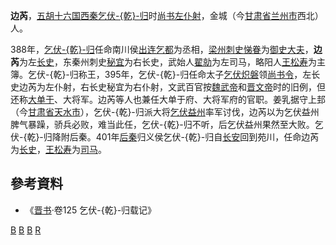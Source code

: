 '''边芮'''，[[五胡十六国|五胡十六国]][[西秦|西秦]][[乞伏乾归|乞伏-{乾}-归]]时[[尚书左仆射|尚书左仆射]]，金城（今[[甘肃省|甘肃省]][[兰州市|兰州市]]西北）人。

388年，[[乞伏乾归|乞伏-{乾}-归]]任命南川侯[[出连乞都|出连乞都]]为丞相，[[梁州|梁州]][[刺史|刺史]][[悌眷|悌眷]]为[[御史大夫|御史大夫]]，'''边芮'''为左[[长史|长史]]，东秦州刺史[[秘宜|秘宜]]为右长史，武始人[[翟勍|翟勍]]为左司马，略阳人[[王松寿|王松寿]]为主簿。乞伏-{乾}-归称王，395年，乞伏-{乾}-归任命太子[[乞伏炽磐|乞伏炽磐]]领[[尚书令|尚书令]]，左长史边芮为左仆射，右长史秘宜为右仆射，文武百官按[[魏武帝|魏武帝]]和[[晋文帝|晋文帝]]时的旧例，但还称[[大单于|大单于]]、大将军。边芮等人也兼任大单于府、大将军府的官职。姜乳据守上邽（今[[甘肃省|甘肃省]][[天水市|天水市]]），乞伏-{乾}-归派大将[[乞伏益州|乞伏益州]]率军讨伐，边芮以为乞伏益州脾气暴躁，骄兵必败，难当此任，乞伏-{乾}-归不听，后乞伏益州果然至大败。乞伏-{乾}-归降附后秦。401年[[后秦|后秦]]归义侯乞伏-{乾}-归自[[长安|长安]]回到苑川，任命边芮为[[长史|长史]]，[[王松寿|王松寿]]为[[司马|司马]]。
== 參考資料 ==
* 《[[晋书|晋书]]·卷125 乞伏-{乾}-归载记》
[[Category:西秦官员|B]]
[[Category:尚书左仆射|B]]
[[Category:兰州人|B]]
[[Category:边姓|R]]